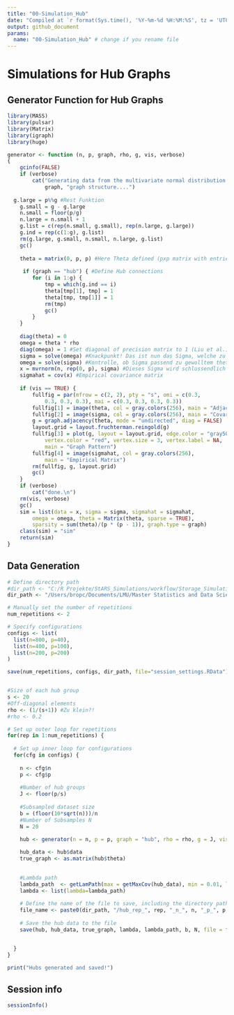 ```yaml
---
title: "00-Simulation_Hub"
date: "Compiled at `r format(Sys.time(), '%Y-%m-%d %H:%M:%S', tz = 'UTC')` UTC"
output: github_document
params:
  name: "00-Simulation_Hub" # change if you rename file
---
```


# Simulations for Hub Graphs

## Generator Function for Hub Graphs
```r
library(MASS)
library(pulsar)
library(Matrix)
library(igraph)
library(huge)

generator <- function (n, p, graph, rho, g, vis, verbose) 
{
    gcinfo(FALSE)
    if (verbose) 
        cat("Generating data from the multivariate normal distribution with the", 
            graph, "graph structure....")
  
  g.large = p%%g #Rest Funktion
    g.small = g - g.large
    n.small = floor(p/g)
    n.large = n.small + 1
    g.list = c(rep(n.small, g.small), rep(n.large, g.large))
    g.ind = rep(c(1:g), g.list)
    rm(g.large, g.small, n.small, n.large, g.list)
    gc()
    
    theta = matrix(0, p, p) #Here Theta defined (pxp matrix with entries "0")
  
     if (graph == "hub") { #Define Hub connections
        for (i in 1:g) {
            tmp = which(g.ind == i)
            theta[tmp[1], tmp] = 1
            theta[tmp, tmp[1]] = 1
            rm(tmp)
            gc()
        }
    }
  
    diag(theta) = 0
    omega = theta * rho
    diag(omega) = 1 #Set diagonal of precision matrix to 1 (Liu et al.)
    sigma = solve(omega) #Knackpunkt! Das ist nun das Sigma, welche zu unserem simulierten theta gehört.
    omega = solve(sigma) #Kontrolle, ob Sigma passend zu gewolltem theta erstellt
    x = mvrnorm(n, rep(0, p), sigma) #Dieses Sigma wird schlussendlich verwendet, um die Daten zu simulieren!!!
    sigmahat = cov(x) #Empirical covariance matrix
    
    if (vis == TRUE) {
        fullfig = par(mfrow = c(2, 2), pty = "s", omi = c(0.3, 
            0.3, 0.3, 0.3), mai = c(0.3, 0.3, 0.3, 0.3))
        fullfig[1] = image(theta, col = gray.colors(256), main = "Adjacency Matrix")
        fullfig[2] = image(sigma, col = gray.colors(256), main = "Covariance Matrix")
        g = graph.adjacency(theta, mode = "undirected", diag = FALSE)
        layout.grid = layout.fruchterman.reingold(g)
        fullfig[3] = plot(g, layout = layout.grid, edge.color = "gray50", 
            vertex.color = "red", vertex.size = 3, vertex.label = NA, 
            main = "Graph Pattern")
        fullfig[4] = image(sigmahat, col = gray.colors(256), 
            main = "Empirical Matrix")
        rm(fullfig, g, layout.grid)
        gc()
    }
    if (verbose) 
        cat("done.\n")
    rm(vis, verbose)
    gc()
    sim = list(data = x, sigma = sigma, sigmahat = sigmahat, 
        omega = omega, theta = Matrix(theta, sparse = TRUE), 
        sparsity = sum(theta)/(p * (p - 1)), graph.type = graph)
    class(sim) = "sim"
    return(sim)
}
```


## Data Generation
```r

# Define directory path
#dir_path <- "C:/R Projekte/StARS_Simulations/workflow/Storage_Simulation_Hub"
dir_path <- "/Users/bropc/Documents/LMU/Master Statistics and Data Science/Masterarbeit/R Master/StARS_Simulations/workflow/Storage_Simulation_Hub"

# Manually set the number of repetitions
num_repetitions <- 2 

# Specify configurations
configs <- list(
  list(n=800, p=40),
  list(n=400, p=100),
  list(n=200, p=200)
)

save(num_repetitions, configs, dir_path, file="session_settings.RData")


#Size of each hub group
s <- 20
#Off-diagonal elements
rho <- (1/(s+1)) #Zu klein?!
#rho <- 0.2

# Set up outer loop for repetitions
for(rep in 1:num_repetitions) {
  
  # Set up inner loop for configurations
  for(cfg in configs) {
    
    n <- cfg$n
    p <- cfg$p
    
    #Number of hub groups
    J <- floor(p/s)
    
    #Subsampled dataset size 
    b = (floor(10*sqrt(n)))/n
    #Number of Subsamples N
    N = 20

    hub <- generator(n = n, p = p, graph = "hub", rho = rho, g = J, vis = FALSE, verbose = TRUE)
    
    hub_data <- hub$data
    true_graph <- as.matrix(hub$theta)

    
    #Lambda path
    lambda_path  <- getLamPath(max = getMaxCov(hub_data), min = 0.01, len = 40)
    lambda <- list(lambda=lambda_path)
    
    # Define the name of the file to save, including the directory path
    file_name <- paste0(dir_path, "/hub_rep_", rep, "_n_", n, "_p_", p, ".RData")
    
    # Save the hub data to the file
    save(hub, hub_data, true_graph, lambda, lambda_path, b, N, file = file_name)


  }
}

print("Hubs generated and saved!")


```

## Session info
```r
sessionInfo()
```

